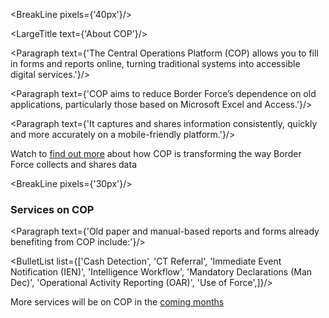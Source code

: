 
<div className="govuk-width-container">

<BreakLine pixels={'40px'}/>

<div className="grid-row">

<div className="column-one-quarter">
<SubNavigation currentPage={props.path}/>
</div>


<div className="column-five-eighths">

<LargeTitle text={'About COP'}/>

<Paragraph text={'The Central Operations Platform (COP) allows you to fill in forms and reports online, turning traditional systems into accessible digital services.'}/>

<Paragraph text={'COP aims to reduce Border Force’s dependence on old applications, particularly those based on Microsoft Excel and Access.'}/>

<Paragraph text={'It captures and shares information consistently, quickly and more accurately on a mobile-friendly platform.'}/>

<p className="govuk-body">Watch to <a class="govuk-link" href="https://training.cop.homeoffice.gov.uk/videos/video_02.mp4">find out more</a> about how COP is transforming the way Border Force collects and shares data
</p>

<BreakLine pixels={'30px'}/>


<h3 id="services" className="govuk-heading-m">Services on COP</h3>

<Paragraph text={'Old paper and manual-based reports and forms already benefiting from COP include:'}/>

<BulletList list={['Cash Detection', 'CT Referral', 'Immediate Event Notification (IEN)',
 'Intelligence Workflow', 'Mandatory Declarations (Man Dec)',
  'Operational Activity Reporting (OAR)', 'Use of Force',]}/>

<p className="govuk-body">More services will be on COP in the <a class="govuk-link" href="">coming months</a>
</p>
</div>
</div>
</div>






